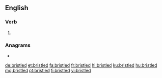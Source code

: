 ==English==

===Verb===
{{head|en|verb form}}

# {{en-past of|bristle}}

===Anagrams===
* {{l|en|driblets}}

[[de:bristled]]
[[et:bristled]]
[[fa:bristled]]
[[fr:bristled]]
[[hi:bristled]]
[[ku:bristled]]
[[hu:bristled]]
[[mg:bristled]]
[[pt:bristled]]
[[fi:bristled]]
[[vi:bristled]]